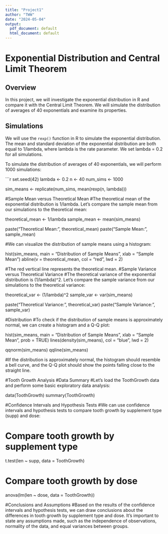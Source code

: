 ```yaml
---
title: "Project1"
author: "TWW"
date: "2024-05-04"
output:
  pdf_document: default
  html_document: default
---
```


# Exponential Distribution and Central Limit Theorem

## Overview
In this project, we will investigate the exponential distribution in R and compare it with the Central Limit Theorem. We will simulate the distribution of averages of 40 exponentials and examine its properties.

## Simulations
We will use the `rexp()` function in R to simulate the exponential distribution. The mean and standard deviation of the exponential distribution are both equal to 1/lambda, where lambda is the rate parameter. We set lambda = 0.2 for all simulations.

To simulate the distribution of averages of 40 exponentials, we will perform 1000 simulations:

```r
set.seed(42)
lambda <- 0.2
n <- 40
num_sims <- 1000

sim_means <- replicate(num_sims, mean(rexp(n, lambda)))

#Sample Mean versus Theoretical Mean
#The theoretical mean of the exponential distribution is 1/lambda. Let's compare the sample mean from our simulations to the theoretical mean:

theoretical_mean <- 1/lambda
sample_mean <- mean(sim_means)

paste("Theoretical Mean:", theoretical_mean)
paste("Sample Mean:", sample_mean)

#We can visualize the distribution of sample means using a histogram:

hist(sim_means, main = "Distribution of Sample Means", xlab = "Sample Mean")
abline(v = theoretical_mean, col = "red", lwd = 2)

#The red vertical line represents the theoretical mean.
#Sample Variance versus Theoretical Variance
#The theoretical variance of the exponential distribution is (1/lambda)^2. Let's compare the sample variance from our simulations to the theoretical variance:

theoretical_var <- (1/lambda)^2
sample_var <- var(sim_means)

paste("Theoretical Variance:", theoretical_var)
paste("Sample Variance:", sample_var)

#Distribution
#To check if the distribution of sample means is approximately normal, we can create a histogram and a Q-Q plot:

hist(sim_means, main = "Distribution of Sample Means", xlab = "Sample Mean", prob = TRUE)
lines(density(sim_means), col = "blue", lwd = 2)

qqnorm(sim_means)
qqline(sim_means)

#If the distribution is approximately normal, the histogram should resemble a bell curve, and the Q-Q plot should show the points falling close to the straight line.

#Tooth Growth Analysis
#Data Summary
#Let's load the ToothGrowth data and perform some basic exploratory data analysis:

data(ToothGrowth)
summary(ToothGrowth)

#Confidence Intervals and Hypothesis Tests
#We can use confidence intervals and hypothesis tests to compare tooth growth by supplement type (supp) and dose:

# Compare tooth growth by supplement type
t.test(len ~ supp, data = ToothGrowth)

# Compare tooth growth by dose
anova(lm(len ~ dose, data = ToothGrowth))

#Conclusions and Assumptions
#Based on the results of the confidence intervals and hypothesis tests, we can draw conclusions about the differences in tooth growth by supplement type and dose. It's important to state any assumptions made, such as the independence of observations, normality of the data, and equal variances between groups.



